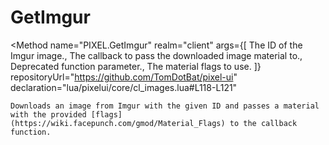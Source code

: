 

# GetImgur
<Method
	name="PIXEL.GetImgur"
	realm="client"
	args={[
		<Argument type="string" name="id">The ID of the Imgur image.</Argument>,
		<Argument type="function" name="callback">The callback to pass the downloaded image material to.</Argument>,
		<Argument type="nil" name="unused">Deprecated function parameter.</Argument>,
		<Argument type="string" name="materialSettings">The material flags to use.</Argument>
	]}
	repositoryUrl="https://github.com/TomDotBat/pixel-ui"
	declaration="lua/pixelui/core/cl_images.lua#L118-L121"
>
	Downloads an image from Imgur with the given ID and passes a material with the provided [flags](https://wiki.facepunch.com/gmod/Material_Flags) to the callback function.
</Method>
